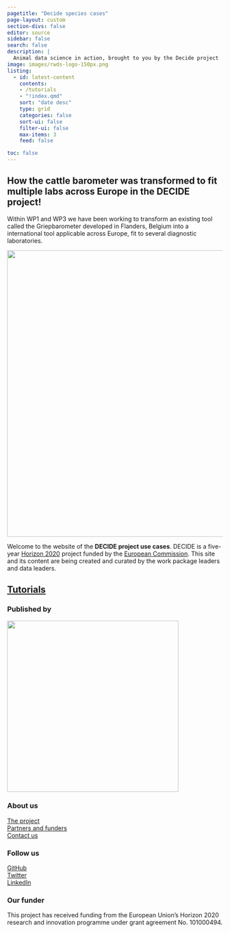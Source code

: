 ```yaml
---
pagetitle: "Decide species cases"
page-layout: custom
section-divs: false
editor: source
sidebar: false
search: false
description: | 
  Animal data science in action, brought to you by the Decide project
image: images/rwds-logo-150px.png
listing:
  - id: latest-content
    contents:
    - /tutorials
    - "!index.qmd"
    sort: "date desc"
    type: grid
    categories: false
    sort-ui: false
    filter-ui: false
    max-items: 3
    feed: false

toc: false
---
```


::: content-container
::: {.top-story .purple-background}
::: grid
::: {.g-col-12 .g-col-lg-4 .top-story-text}
## How the cattle barometer was transformed to fit multiple labs across Europe in the DECIDE project!

Within WP1 and WP3 we have been working to transform an existing tool called the Griepbarometer developed in Flanders, Belgium into a international tool applicable across Europe, fit to several diagnostic laboratories.
:::

::: {.g-col-12 .g-col-lg-8 .top-story-img}
![](images/prototype_dgz.jpg){width="669"}
:::
:::

</a>
:::
:::

```{=html}
<!-- ::: {.header-banner .header-image}
![](images/nasa-Q1p7bh3SHj8-unsplash-crop.png)
::: -->
```
::: header-text
::: content-container
::: header-block
Welcome to the website of the **DECIDE project use cases**. DECIDE is a five-year [Horizon 2020](https://research-and-innovation.ec.europa.eu/funding/funding-opportunities/funding-programmes-and-open-calls/horizon-2020_en) project funded by the [European Commission](https://commission.europa.eu/index_en). This site and its content are being created and curated by the work package leaders and data leaders.
:::
:::
:::

::: content-container
::: listing-block
<a href="latest-content.qmd">

## Tutorials

</a>

::: {#latest-content}
:::
:::
:::

::: footer-text
::: {.footer-container .black-background}
::: footer-block
::: grid
::: {.g-col-12 .g-col-md-6}
### Published by

[![](images/DECIDE_logo_RGB-1.png){width="400"}](https://rss.org.uk/)
:::

::: {.g-col-12 .g-col-md-2}
### About us

[The project](https://decideproject.eu/)\
[Partners and funders](https://decideproject.eu/partners/)\
[Contact us](https://decideproject.eu/contact/)
:::

::: {.g-col-12 .g-col-md-2}
### Follow us

[GitHub](https://github.com/decide-project-eu/)\
[Twitter](https://twitter.com/decide_h2020)\
[LinkedIn](https://www.linkedin.com/company/decide-h2020/)\
:::

::: {.g-col-12 .g-col-md-12}
### Our funder

This project has received funding from the European Union's Horizon 2020 research and innovation programme under grant agreement No. 101000494.
:::
:::
:::
:::
:::

